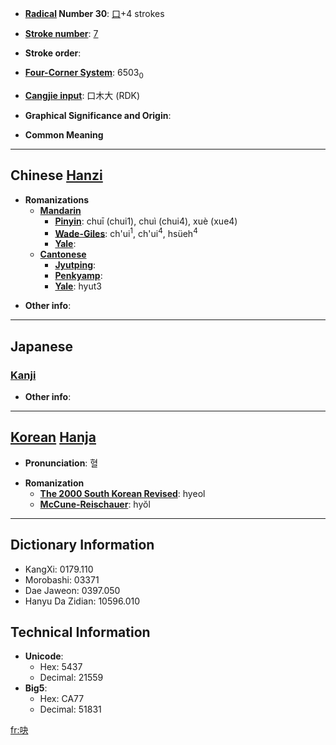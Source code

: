 * '''[[Wiktionary:Chinese radical index| Radical]] Number 30''': [[Wiktionary:Chinese radical index 口|口]]+4 strokes

* '''[[Wiktionary:Chinese total strokes index|Stroke number]]''': [[Wiktionary:Chinese total strokes index 7|7]]

* '''Stroke order''': 

* '''[[Wiktionary:Chinese four corner index|Four-Corner System]]''': 6503<sub>0</sub>

* '''[[Wiktionary:Chinese Cangjie index|Cangjie input]]''': 口木大 (RDK)

* '''Graphical Significance and Origin''': 

* '''Common Meaning'''

----

== Chinese [[Hanzi]] ==

* '''Romanizations'''
** '''[[Mandarin]]'''
*** '''[[Pinyin]]''': chuī (chui1), chuì (chui4), xuè (xue4)
*** '''[[Wade-Giles]]''': ch'ui<sup>1</sup>, ch'ui<sup>4</sup>, hsüeh<sup>4</sup>
*** '''[[Yale]]''': 
** '''[[Cantonese]]'''
*** '''[[Jyutping]]''':
*** '''[[Penkyamp]]''': 
*** '''[[Yale]]''': hyut3

* '''Other info''': 

----

==Japanese==
===[[Kanji]]===
{{kanji|on readings=[[けつ]] (ketsu), [[けち]] (kechi), [[せつ]] (setsu), [[せち]] (sechi)|kun readings=}}

* '''Other info''':  

----

== [[Korean]] [[Hanja]] ==

* '''Pronunciation''': 혈

* '''Romanization'''
** '''[[The 2000 South Korean Revised Romanization|The 2000 South Korean Revised]]''': hyeol
** '''[[McCune-Reischauer]]''': hyŏl

----

== Dictionary Information ==

* KangXi: 0179.110
* Morobashi: 03371
* Dae Jaweon: 0397.050
* Hanyu Da Zidian: 10596.010

== Technical Information ==

* '''Unicode''':
** Hex: 5437
** Decimal: 21559
* '''Big5''':
** Hex: CA77
** Decimal: 51831

[[fr:吷]]